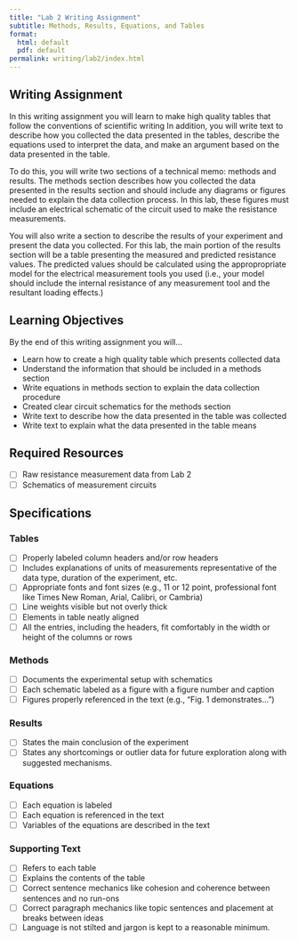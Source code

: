 ```yaml
---
title: "Lab 2 Writing Assignment"
subtitle: Methods, Results, Equations, and Tables
format:
  html: default
  pdf: default
permalink: writing/lab2/index.html
---
```


## Writing Assignment

In this writing assignment you will learn to make high quality tables that follow the conventions of scientific writing
In addition, you will write text to describe how you collected the data presented in the tables, describe the equations used to interpret the data, and make an argument based on the data presented in the table.

To do this, you will write two sections of a technical memo: methods and results.
The methods section describes how you collected the data presented in the results section and should include any diagrams or figures needed to explain the data collection process.
In this lab, these figures must include an electrical schematic of the circuit used to make the resistance measurements.

You will also write a section to describe the results of your experiment and present the data you collected.
For this lab, the main portion of the results section will be a table presenting the measured and predicted resistance values.
The predicted values should be calculated using the appropropriate model for the electrical measurement tools you used (i.e., your model should include the internal resistance of any measurement tool and the resultant loading effects.)

## Learning Objectives

By the end of this writing assignment you will...

- Learn how to create a high quality table which presents collected data
- Understand the information that should be included in a methods section
- Write equations in methods section to explain the data collection procedure
- Created clear circuit schematics for the methods section
- Write text to describe how the data presented in the table was collected
- Write text to explain what the data presented in the table means

## Required Resources

- [ ] Raw resistance measurement data from Lab 2
- [ ] Schematics of measurement circuits

## Specifications

### Tables

- [ ] Properly labeled column headers and/or row headers
- [ ] Includes explanations of units of measurements representative of the data type, duration of the experiment, etc.
- [ ] Appropriate fonts and font sizes (e.g., 11 or 12 point, professional font like Times New Roman, Arial, Calibri, or Cambria)
- [ ] Line weights visible but not overly thick
- [ ] Elements in table neatly aligned 
- [ ] All the entries, including the headers, fit comfortably in the width or height of the columns or rows

### Methods

- [ ] Documents the experimental setup with schematics
- [ ] Each schematic labeled as a figure with a figure number and caption
- [ ] Figures properly referenced in the text (e.g., "Fig. 1 demonstrates...")

### Results

- [ ] States the main conclusion of the experiment
- [ ] States any shortcomings or outlier data for future exploration along with suggested mechanisms.

### Equations

- [ ] Each equation is labeled
- [ ] Each equation is referenced in the text
- [ ] Variables of the equations are described in the text

### Supporting Text

- [ ] Refers to each table
- [ ] Explains the contents of the table
- [ ] Correct sentence mechanics like cohesion and coherence between sentences and no run-ons
- [ ] Correct paragraph mechanics like topic sentences and placement at breaks between ideas
- [ ] Language is not stilted and jargon is kept to a reasonable minimum.

<!-- 
# ToDo

- Add table formatting examples
- Describe specific equations to include
- List tools for schematic creation -->